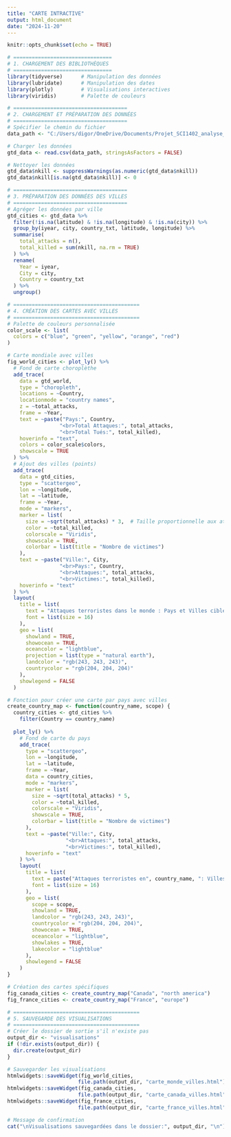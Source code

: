 ```yaml
---
title: "CARTE INTRACTIVE"
output: html_document
date: "2024-11-20"
---
```


```r
knitr::opts_chunk$set(echo = TRUE)
```

```r
# ================================
# 1. CHARGEMENT DES BIBLIOTHÈQUES
# ================================
library(tidyverse)      # Manipulation des données
library(lubridate)      # Manipulation des dates
library(plotly)         # Visualisations interactives
library(viridis)        # Palette de couleurs

# =====================================
# 2. CHARGEMENT ET PRÉPARATION DES DONNÉES
# =====================================
# Spécifier le chemin du fichier
data_path <- "C:/Users/digor/OneDrive/Documents/Projet_SCI1402_analyse_GTD/data/processed/gtd_clean.csv"

# Charger les données
gtd_data <- read.csv(data_path, stringsAsFactors = FALSE)

# Nettoyer les données
gtd_data$nkill <- suppressWarnings(as.numeric(gtd_data$nkill))
gtd_data$nkill[is.na(gtd_data$nkill)] <- 0

# =====================================
# 3. PRÉPARATION DES DONNÉES DES VILLES
# =====================================
# Agréger les données par ville
gtd_cities <- gtd_data %>%
  filter(!is.na(latitude) & !is.na(longitude) & !is.na(city)) %>%
  group_by(iyear, city, country_txt, latitude, longitude) %>%
  summarise(
    total_attacks = n(),
    total_killed = sum(nkill, na.rm = TRUE)
  ) %>%
  rename(
    Year = iyear,
    City = city,
    Country = country_txt
  ) %>%
  ungroup()

# =========================================
# 4. CRÉATION DES CARTES AVEC VILLES
# =========================================
# Palette de couleurs personnalisée
color_scale <- list(
  colors = c("blue", "green", "yellow", "orange", "red")
)

# Carte mondiale avec villes
fig_world_cities <- plot_ly() %>%
  # Fond de carte choroplèthe
  add_trace(
    data = gtd_world,
    type = "choropleth",
    locations = ~Country,
    locationmode = "country names",
    z = ~total_attacks,
    frame = ~Year,
    text = ~paste("Pays:", Country, 
                 "<br>Total Attaques:", total_attacks, 
                 "<br>Total Tués:", total_killed),
    hoverinfo = "text",
    colors = color_scale$colors,
    showscale = TRUE
  ) %>%
  # Ajout des villes (points)
  add_trace(
    data = gtd_cities,
    type = "scattergeo",
    lon = ~longitude,
    lat = ~latitude,
    frame = ~Year,
    mode = "markers",
    marker = list(
      size = ~sqrt(total_attacks) * 3,  # Taille proportionnelle aux attaques
      color = ~total_killed,
      colorscale = "Viridis",
      showscale = TRUE,
      colorbar = list(title = "Nombre de victimes")
    ),
    text = ~paste("Ville:", City,
                 "<br>Pays:", Country,
                 "<br>Attaques:", total_attacks,
                 "<br>Victimes:", total_killed),
    hoverinfo = "text"
  ) %>%
  layout(
    title = list(
      text = "Attaques terroristes dans le monde : Pays et Villes ciblées",
      font = list(size = 16)
    ),
    geo = list(
      showland = TRUE,
      showocean = TRUE,
      oceancolor = "lightblue",
      projection = list(type = "natural earth"),
      landcolor = "rgb(243, 243, 243)",
      countrycolor = "rgb(204, 204, 204)"
    ),
    showlegend = FALSE
  )

# Fonction pour créer une carte par pays avec villes
create_country_map <- function(country_name, scope) {
  country_cities <- gtd_cities %>%
    filter(Country == country_name)
  
  plot_ly() %>%
    # Fond de carte du pays
    add_trace(
      type = "scattergeo",
      lon = ~longitude,
      lat = ~latitude,
      frame = ~Year,
      data = country_cities,
      mode = "markers",
      marker = list(
        size = ~sqrt(total_attacks) * 5,
        color = ~total_killed,
        colorscale = "Viridis",
        showscale = TRUE,
        colorbar = list(title = "Nombre de victimes")
      ),
      text = ~paste("Ville:", City,
                   "<br>Attaques:", total_attacks,
                   "<br>Victimes:", total_killed),
      hoverinfo = "text"
    ) %>%
    layout(
      title = list(
        text = paste("Attaques terroristes en", country_name, ": Villes ciblées"),
        font = list(size = 16)
      ),
      geo = list(
        scope = scope,
        showland = TRUE,
        landcolor = "rgb(243, 243, 243)",
        countrycolor = "rgb(204, 204, 204)",
        showocean = TRUE,
        oceancolor = "lightblue",
        showlakes = TRUE,
        lakecolor = "lightblue"
      ),
      showlegend = FALSE
    )
}

# Création des cartes spécifiques
fig_canada_cities <- create_country_map("Canada", "north america")
fig_france_cities <- create_country_map("France", "europe")

# =========================================
# 5. SAUVEGARDE DES VISUALISATIONS
# =========================================
# Créer le dossier de sortie s'il n'existe pas
output_dir <- "visualisations"
if (!dir.exists(output_dir)) {
  dir.create(output_dir)
}

# Sauvegarder les visualisations
htmlwidgets::saveWidget(fig_world_cities, 
                       file.path(output_dir, "carte_monde_villes.html"))
htmlwidgets::saveWidget(fig_canada_cities, 
                       file.path(output_dir, "carte_canada_villes.html"))
htmlwidgets::saveWidget(fig_france_cities, 
                       file.path(output_dir, "carte_france_villes.html"))

# Message de confirmation
cat("\nVisualisations sauvegardées dans le dossier:", output_dir, "\n")


```

